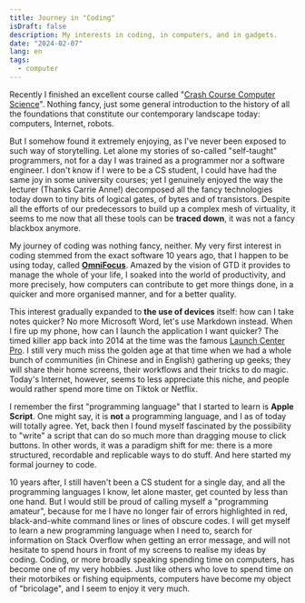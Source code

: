 ```yaml
---
title: Journey in "Coding"
isDraft: false
description: My interests in coding, in computers, and in gadgets.
date: "2024-02-07"
lang: en
tags:
  - computer
---
```


Recently I finished an excellent course called "[Crash Course Computer Science](https://www.youtube.com/watch?v=O5nskjZ_GoI)". Nothing fancy, just some general introduction to the history of all the foundations that constitute our contemporary landscape today: computers, Internet, robots.

But I somehow found it extremely enjoying, as I've never been exposed to such way of storytelling. Let alone my stories of so-called "self-taught" programmers, not for a day I was trained as a programmer nor a software engineer. I don't know if I were to be a CS student, I could have had the same joy in some university courses; yet I genuinely enjoyed the way the lecturer (Thanks Carrie Anne!) decomposed all the fancy technologies today down to tiny bits of logical gates, of bytes and of transistors. Despite all the efforts of our predecessors to build up a complex mesh of virtuality, it seems to me now that all these tools can be **traced down**, it was not a fancy blackbox anymore.

My journey of coding was nothing fancy, neither. My very first interest in coding stemmed from the exact software 10 years ago, that I happen to be using today, called [**OmniFocus**](https://www.omnigroup.com/omnifocus/). Amazed by the vision of GTD it provides to manage the whole of your life, I soaked into the world of productivity, and more precisely, how computers can contribute to get more things done, in a quicker and more organised manner, and for a better quality.

This interest gradually expanded to **the use of devices** itself: how can I take notes quicker? No more Microsoft Word, let's use Markdown instead. When I fire up my phone, how can I launch the application I want quicker? The timed killer app back into 2014 at the time was the famous [Launch Center Pro](https://learnomnifocus.com/app/launch-center-pro/). I still very much miss the golden age at that time when we had a whole bunch of communities (in Chinese and in English) gathering up geeks; they will share their home screens, their workflows and their tricks to do magic. Today's Internet, however, seems to less appreciate this niche, and people would rather spend more time on Tiktok or Netflix.

I remember the first "programming language" that I started to learn is **Apple Script**. One might say, it is **not** a programming language, and I as of today will totally agree. Yet, back then I found myself fascinated by the possibility to "write" a script that can do so much more than dragging mouse to click buttons. In other words, it was a paradigm shift for me: there is a more structured, recordable and replicable ways to do stuff. And here started my formal journey to code.

10 years after, I still haven't been a CS student for a single day, and all the programming languages I know, let alone master, get counted by less than one hand. But I would still be proud of calling myself a "programming amateur", because for me I have no longer fair of errors highlighted in red, black-and-white command lines or lines of obscure codes. I will get myself to learn a new programming language when I need to, search for information on Stack Overflow when getting an error message, and will not hesitate to spend hours in front of my screens to realise my ideas by coding. Coding, or more broadly speaking spending time on computers, has become one of my very hobbies. Just like others who love to spend time on their motorbikes or fishing equipments, computers have become my object of "bricolage", and I seem to enjoy it very much.
